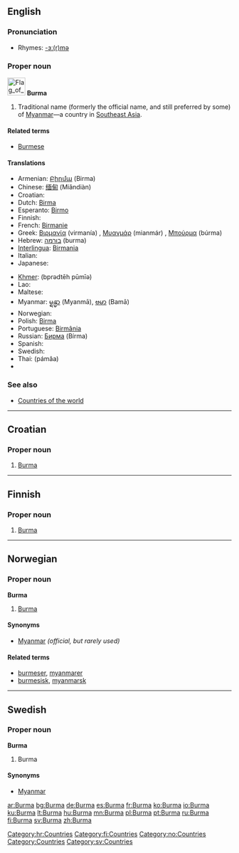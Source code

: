 ==English==

===Pronunciation===
* Rhymes: [[Rhymes:English:-ɜː(r)mə|-ɜː(r)mə]]

===Proper noun===
[[Image:Flag of Myanmar.svg|40px]]
'''Burma'''

# Traditional name (formerly the official name, and still preferred by some) of [[Myanmar]]—a country in [[Southeast Asia]].

====Related terms====
* [[Burmese]]

====Translations====
{{top}}
* Armenian: [[Բիրմա]] (Birma)
* Chinese: [[缅甸]] (Miǎndiàn)
* Croatian: {{t-|hr|Burma|f}}
* Dutch: [[Birma]]
* Esperanto: [[Birmo]]
* Finnish: {{t+|fi|Burma}}
* French: [[Birmanie]]
* Greek: [[Βιρμανία]] (virmanía) {{f}}, [[Μυανμάρ]] (mianmár) {{n}}, [[Μπούρμα]] (búrma) {{f}}
* Hebrew: [[בורמה]] (burma)
* [[Interlingua]]: [[Birmania]]
* Italian: {{t-|it|Birmania}}
* Japanese: {{t-|ja|ビルマ|tr=Biruma|sc=Jpan}}
{{mid}}
* [[Khmer]]: {{Khmr|[[ប្រទេសភូមា]]}} (bprədtēh pūmīə)
* Lao: {{t|lo|ພະມ້າ|tr=pha'-maa|sc=Laoo}}
* Maltese: {{t-|mt|Burma|xs=Maltese}}
* Myanmar: [[မ္ရန္မာ]] (Myanmā), [[ဗမာ]] (Bamā)
* Norwegian: {{t-|no|Burma}}
* Polish: [[Birma]] {{f}}
* Portuguese: [[Birmânia]] {{f}}
* Russian: [[Бирма]] (Bírma) {{f}}
* Spanish: {{t+|es|Birmania|f}}
* Swedish: {{t+|sv|Burma}}
* Thai: {{Thai|[[พม่า]]}} (pámâa)
* {{trreq|Vietnamese}}
{{bottom}}

===See also===
* [[Appendix:Countries of the world|Countries of the world]]

----

==Croatian==

===Proper noun===
{{infl|hr|proper noun|g=f}}

# [[#English|Burma]]

[[Category:hr:Countries]]

----

==Finnish==
{{wikipedia|lang=fi}}

===Proper noun===
{{fi-noun|proper=true|Burm|type=koira}}

# [[#English|Burma]]

[[Category:fi:Countries]]

----

==Norwegian==

===Proper noun===
'''Burma'''

# [[#English|Burma]]

====Synonyms====
* [[Myanmar]] ''(official, but rarely used)''

====Related terms====
* [[burmeser]], [[myanmarer]]
* [[burmesisk]], [[myanmarsk]]

[[Category:no:Countries]]

----

==Swedish==

===Proper noun===
'''Burma'''

# Burma

====Synonyms====
* [[Myanmar]]

[[Category:Countries]]
[[Category:sv:Countries]]

[[ar:Burma]]
[[bg:Burma]]
[[de:Burma]]
[[es:Burma]]
[[fr:Burma]]
[[ko:Burma]]
[[io:Burma]]
[[ku:Burma]]
[[lt:Burma]]
[[hu:Burma]]
[[mn:Burma]]
[[pl:Burma]]
[[pt:Burma]]
[[ru:Burma]]
[[fi:Burma]]
[[sv:Burma]]
[[zh:Burma]]